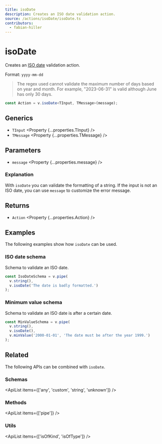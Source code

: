 ```yaml
---
title: isoDate
description: Creates an ISO date validation action.
source: /actions/isoDate/isoDate.ts
contributors:
  - fabian-hiller
---
```



# isoDate

Creates an [ISO date](https://en.wikipedia.org/wiki/ISO_8601) validation action.

Format: `yyyy-mm-dd`

> The regex used cannot validate the maximum number of days based on year and month. For example, "2023-06-31" is valid although June has only 30 days.

```ts
const Action = v.isoDate<TInput, TMessage>(message);
```

## Generics

- `TInput` <Property {...properties.TInput} />
- `TMessage` <Property {...properties.TMessage} />

## Parameters

- `message` <Property {...properties.message} />

### Explanation

With `isoDate` you can validate the formatting of a string. If the input is not an ISO date, you can use `message` to customize the error message.

## Returns

- `Action` <Property {...properties.Action} />

## Examples

The following examples show how `isoDate` can be used.

### ISO date schema

Schema to validate an ISO date.

```ts
const IsoDateSchema = v.pipe(
  v.string(),
  v.isoDate('The date is badly formatted.')
);
```

### Minimum value schema

Schema to validate an ISO date is after a certain date.

```ts
const MinValueSchema = v.pipe(
  v.string(),
  v.isoDate(),
  v.minValue('2000-01-01', 'The date must be after the year 1999.')
);
```

## Related

The following APIs can be combined with `isoDate`.

### Schemas

<ApiList items={['any', 'custom', 'string', 'unknown']} />

### Methods

<ApiList items={['pipe']} />

### Utils

<ApiList items={['isOfKind', 'isOfType']} />

